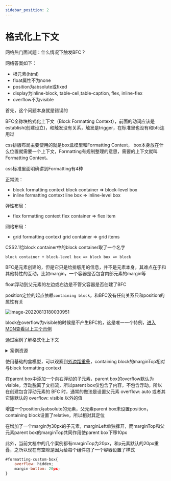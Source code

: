 ---
sidebar_position: 2
---

# 格式化上下文

网络热门面试题：什么情况下触发BFC？

网络答案如下：

* 根元素(html)
* float属性不为none
* position为absolute或fixed
* display为inline-block, table-cell,table-caption, flex, inline-flex
* overflow不为visible

首先，这个问题本身就是错误的

BFC全称块格式化上下文（Block Formatting Context），前面的动词应该是establish(创建设立)，和触发没有关系，触发是trigger，在标准里也没有和bfc连用过

css排版布局主要使用的就是box盒模型和Formatting Context， box本身放在什么位置就需要一个上下文，Formatting有规制整理的意思，需要的上下文就叫Formatting Context。

css标准里面明确讲到Formatting有4种

正常流：

* block formatting context
  block container => block-level box
* inline formatting context
  line box => inline-level box

弹性布局：

* flex formatting context
  flex container => flex item

网格布局：

* grid formatting context
  grid container => grid items

CSS2.1给block container中的block container取了一个名字

```
block container + block-level box => block box => block
```

BFC是元素创建的，但是它只是给排版用的信息，并不是元素本身，其难点在于和其他特性的互动，比如margin，一个容器是否包含内部元素的margin等

float浮动到父元素的左边或右边是不管父容器是否创建了BFC

position定位的起点依赖`containing block`，和BFC没有任何关系只和position的属性有关

![image-20220813180030951](https://blog-guiyexing.oss-cn-qingdao.aliyuncs.com/blogImg/202208181643865.png!blog.guiyexing)

block在overflow为visible的时候是不产生BFC的，这是唯一一个特例，[进入MDN查看以上三个示例](https://developer.mozilla.org/zh-CN/docs/Web/Guide/CSS/Block_formatting_context)

通过案例了解格式化上下文


<details>
  <summary>案例资源</summary>
  <Tabs>
    <TabItem value="CSS" label="CSS" default>
      <CodeBlock
        language="css"
        title="src/components/FormattingContext/styles.module.css"
        showLineNumbers>
{`#margin {
    margin: 20px;
    width: 500px;
    outline: solid 20px rgba(0, 255, 0, 0.2);
}
#bfc {
    width: 500px;
    overflow: visible;
    outline: solid 20px rgba(0, 0, 255, 0.2);
    overflow: hidden;
    margin: 20px;
}
#containing-block {
    width: 400px;
    overflow: visible;
    outline: solid 20px rgba(255, 255, 0, 0.2);
    margin: 20px;
    position: relative;
}
#parent-box {
    width: 200px;
    outline: solid 1px green;
}
#inner1 {
    float: right;
    background-color: lightgreen;
    width: 50px;
    height: 50px;
}
#inner2 {
    position: absolute;
    right: 0px;
    background-color: lightblue;
    width: 50px;
    height: 50px;
}
#inner3 {
    margin: 30px;
    background-color: red;
    outline: solid 30px rgba(255, 0, 0, 0.2);
    width: 50px;
    height: 50px;
}`}
      </CodeBlock>
    </TabItem>
    <TabItem value="JavaScript" label="JavaScript">
      <CodeBlock
        language="jsx"
        title="/src/components/FormattingContext/index.js"
        showLineNumbers>
{`function FormattingContext() {
  return (
    <>
      <div id={styles.margin}>margin:20px;</div>
      <div id={styles.bfc}>
        <div id={styles['containing-block']}>
          <div id={styles['parent-box']}>
            <div id={styles.inner1}>
              float:
              right
            </div>
            <div id={styles.inner2}>
              position:
              absolute
            </div>
            <div id={styles.inner3}>
              margin:
              30px
            </div>
            parent box
          </div>
          containing block
        </div>
        block formatting context/margin:20px
      </div>
    </>
  )
}`}
      </CodeBlock>
    </TabItem>
  </Tabs>
</details>


使用基础的盒模型，可以观察到[外边距重叠](https://developer.mozilla.org/zh-CN/docs/Web/CSS/CSS_Box_Model/Mastering_margin_collapsing)，containing block的marginTop相对与block formatting context

<FormattingContextBase />

在parent box中添加一个向右浮动的子元素，parent box的overflow默认为visible，浮动脱离了文档流，所以parent box仅包含了内容，不包含浮动。所以在创建包含浮动元素的 BFC 时，通常的做法是设置父元素 overflow: auto 或者其它除默认的 overflow: visible 以外的值

<FormattingContextFloat />

增加一个position为absolute的元素，父元素parent box未设置position，containing block设置了relative，所以相对其定位

<FormattingContextPosition />

在增加了一个margin为30px的子元素，marginLeft单独撑开，而marginTop和父元素parent box的marginTop共同作用使parent box下移10px

<FormattingContext />

此外，当前文档中的几个案例都有marginTop为20px，和p元素默认的20px重叠，之所以现在有空隙是因为给每个组件包了一个容器设置了样式

```js
#formatting-custom-box{
    overflow: hidden;
    margin-bottom: 20px;
}
```